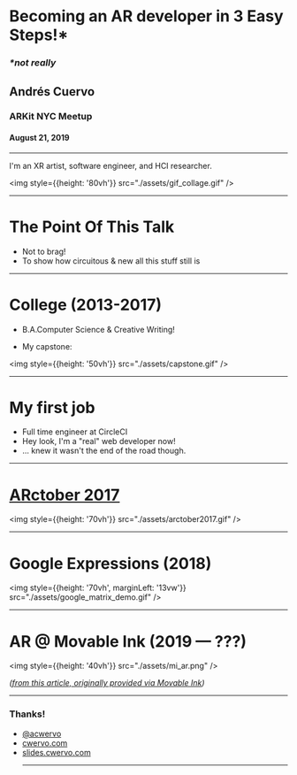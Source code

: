 
# Becoming an AR developer in 3 Easy Steps!*

### _*not really_

## Andrés Cuervo
### ARKit NYC Meetup
#### August 21, 2019

---

I'm an XR artist, software engineer, and HCI researcher.

<img style={{height: '80vh'}} src="./assets/gif_collage.gif" />

---

# The Point Of This Talk

- Not to brag!
- To show how circuitous & new all this stuff still is

---

# College (2013-2017)

- B.A.Computer Science & Creative Writing!

- My capstone:

<img style={{height: '50vh'}} src="./assets/capstone.gif" />

---

# My first job

- Full time engineer at CircleCI
- Hey look, I'm a "real" web developer now!
- ... knew it wasn't the end of the road though.

---

# [ARctober 2017](https://medium.com/@cwervo/arctober-11da399199be)

<img style={{height: '70vh'}} src="./assets/arctober2017.gif" />

---

# Google Expressions (2018)

<img style={{height: '70vh', marginLeft: '13vw'}} src="./assets/google_matrix_demo.gif" />

---

# AR @ Movable Ink (2019 — ???)

<img style={{height: '40vh'}} src="./assets/mi_ar.png" />

_([from this article, originally provided via Movable Ink](https://techcrunch.com/2019/02/19/movable-ink-now-gives-marketers-the-ability-to-add-augmented-reality-to-campaigns/))_

---

<div style={{fontSize: "5rem"}}>
<h3>Thanks!</h3>
<ul>
    <li><a style={{color: "black"}} href="https://twitter.com/acwervo">@acwervo</a></li>
    <li><a style={{color: "black"}} href="https://cwervo.com">cwervo.com</a></li>
    <li><a style={{color: "black"}} href="https://slides.cwervo.com">slides.cwervo.com</a></li>
    <hr style={{borderColor: "#000"}}/>
</ul>
</div>
